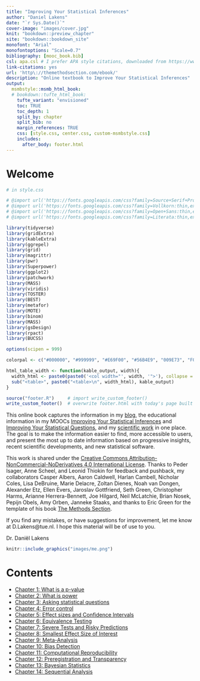 ```yaml
--- 
title: "Improving Your Statistical Inferences"
author: "Daniel Lakens"
date: "`r Sys.Date()`"
cover-image: "images/cover.jpg"
knit: "bookdown::preview_chapter"
site: "bookdown::bookdown_site"
monofont: "Arial"
monofontoptions: "Scale=0.7"
bibliography: [mooc_book.bib]
csl: apa.csl # I prefer APA style citations, downloaded from https://www.zotero.org/styles?q=id%3Aapa
link-citations: yes
url: 'http\://themethodsection.com/ebook/'
description: "Online textbook to Improve Your Statistical Inferences"
output:
  msmbstyle::msmb_html_book:
  # bookdown::tufte_html_book:
    tufte_variant: "envisioned"
    toc: TRUE
    toc_depth: 1
    split_by: chapter
    split_bib: no
    margin_references: TRUE
    css: [style.css, center.css, custom-msmbstyle.css]
    includes:
      after_body: footer.html
---
```


# Welcome {-}

```r

# in style.css

# @import url('https://fonts.googleapis.com/css?family=Source+Serif+Pro:thin,extra-light,light,regular,bold'); # pretty decent serif font with greek symbols.
# @import url('https://fonts.googleapis.com/css?family=Vollkorn:thin,extra-light,light,regular,bold'); - ok serif font
# @import url('https://fonts.googleapis.com/css?family=Open+Sans:thin,extra-light,light,regular,bold'); # Good sans serif font
# @import url('https://fonts.googleapis.com/css?family=Literata:thin,extra-light,light,regular,bold'); - even better serif font

library(tidyverse)
library(gridExtra)
library(kableExtra)
library(ggrepel)
library(grid)
library(magrittr)
library(pwr)
library(Superpower)
library(ggplot2)
library(patchwork)
library(MASS)
library(viridis)
library(TOSTER)
library(BEST)
library(metafor)
library(MOTE)
library(binom)
library(MASS)
library(gsDesign)
library(rpact)
library(BUCSS)

options(scipen = 999)

colorpal <- c("#000000", "#999999", "#E69F00", "#56B4E9", "009E73", "F0E442", "0072B2", "D55E00", "CC79A7") # Okabe & Ito, 2002

html_table_width <- function(kable_output, width){
  width_html <- paste0(paste0('<col width="', width, '">'), collapse = "\n")
  sub("<table>", paste0("<table>\n", width_html), kable_output)
}

source("footer.R")     # import write_custom_footer()
write_custom_footer()  # overwrite footer.html with today's page built date
```

This online book captures the information in my [blog](https://daniellakens.blogspot.com/), the educational information in my MOOCs [Improving Your Statistical Inferences](https://www.coursera.org/learn/statistical-inferences) and [Improving Your Statistical Questions](https://www.coursera.org/learn/improving-statistical-questions), and my [scientific work](https://scholar.google.nl/citations?user=ZbqYyrsAAAAJ&hl=en) in one place. The goal is to make the information easier to find, more accessible to users, and present the most up to date information based on progressive insights, recent scientific developments, and new statistical software.

This work is shared under the [Creative Commons Attribution-NonCommercial-NoDerivatives 4.0 International License](https://creativecommons.org/licenses/by-nc-nd/4.0/). Thanks to Peder Isager, Anne Scheel, and Leonid Thiokin for feedback and pushback, my collaborators Casper Albers, Aaron Caldwell, Harlan Cambell, Nicholar Coles, Lisa DeBruine, Marie Delacre, Zoltan Dienes, Noah van Dongen, Alexander Etz, Ellen Evers, Jaroslav Gottfriend, Seth Green, Christopher Harms, Arianne Herrera-Bennett, Joe Hilgard, Neil McLatchie, Brian Nosek, Pepijn Obels, Amy Orben, Janneke Staaks, and thanks to Eric Green for the template of his book [The Methods Section](https://read.themethodsection.com/).

If you find any mistakes, or have suggestions for improvement, let me know at D.Lakens\@tue.nl. I hope this material will be of use to you. 


Dr. Daniël Lakens

```r
knitr::include_graphics("images/me.png")
```



# Contents{-}

- [Chapter 1: What is a p-value](#pvalue)
- [Chapter 2: What is power](#power)
- [Chapter 3: Asking statistical questions](#questions)
- [Chapter 4: Error control](#errorcontrol)
- [Chapter 5: Effect sizes and Confidence Intervals](#effectsizeCI)
- [Chapter 6: Equivalence Testing](#equivalencetest)
- [Chapter 7: Severe Tests and Risky Predictions](#severity)
- [Chapter 8: Smallest Effect Size of Interest](#sesoi)
- [Chapter 9: Meta-Analysis](#meta)
- [Chapter 10: Bias Detection](#bias)
- [Chapter 11: Computational Reproducibility](#computationalreproducibility)
- [Chapter 12: Preregistration and Transparency](#prereg)
- [Chapter 13: Bayesian Statistics](#bayes)
- [Chapter 14: Sequential Analysis](#sequential)
